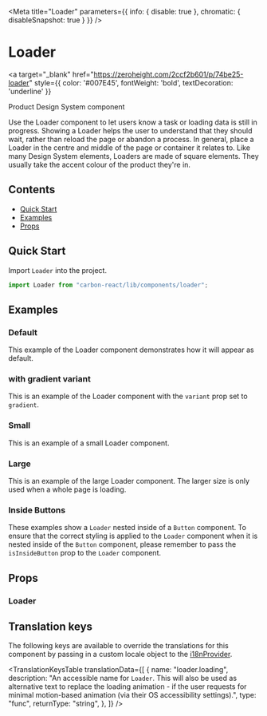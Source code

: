 



<Meta
  title="Loader"
  parameters={{ info: { disable: true }, chromatic: { disableSnapshot: true } }}
/>

# Loader

<a
  target="_blank"
  href="https://zeroheight.com/2ccf2b601/p/74be25-loader"
  style={{ color: '#007E45', fontWeight: 'bold', textDecoration: 'underline' }}
>
  Product Design System component 
</a>

Use the Loader component to let users know a task or loading data is still in progress.
Showing a Loader helps the user to understand that they should wait, rather than reload the page or abandon a process.
In general, place a Loader in the centre and middle of the page or container it relates to.
Like many Design System elements, Loaders are made of square elements. They usually take the accent colour of the product they're in.

## Contents

- [Quick Start](#quick-start)
- [Examples](#examples)
- [Props](#props)

## Quick Start

Import `Loader` into the project.

```javascript
import Loader from "carbon-react/lib/components/loader";
```

## Examples

### Default

This example of the Loader component demonstrates how it will appear as default.
 
<Canvas>
  <Story name="default" story={stories.Default} />
</Canvas>

### with gradient variant

This is an example of the Loader component with the `variant` prop set to `gradient`.

<Canvas>
  <Story name="with gradient variant" story={stories.Variant} />
</Canvas>

### Small

This is an example of a small Loader component.

<Canvas>
  <Story name="small" story={stories.Small} />
</Canvas>

### Large

This is an example of the large Loader component. The larger size is only used when a whole page is loading.

<Canvas>
  <Story name="large" story={stories.Large} />
</Canvas>

### Inside Buttons

These examples show a `Loader` nested inside of a `Button` component. To ensure that the correct styling is applied to the `Loader` component when it is nested inside of the `Button` component,
please remember to pass the `isInsideButton` prop to the `Loader` component.

<Canvas>
  <Story name="inside Buttons" story={stories.InsideButtons} />
</Canvas>

## Props

### Loader

<StyledSystemProps of={Loader} noHeader margin />

## Translation keys

The following keys are available to override the translations for this component by passing in a custom locale object
to the [i18nProvider](https://carbon.sage.com/?path=/story/documentation-i18n--page).

<TranslationKeysTable
  translationData={[
    {
      name: "loader.loading",
      description:
        "An accessible name for `Loader`. This will also be used as alternative text to replace the loading animation - if the user requests for minimal motion-based animation (via their OS accessibility settings).",
      type: "func",
      returnType: "string",
    },
  ]}
/>
